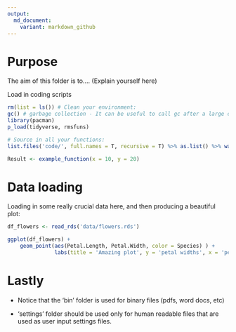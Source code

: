 ```yaml
---
output:
  md_document:
    variant: markdown_github
---
```


# Purpose

The aim of this folder is to.... (Explain yourself here)

Load in coding scripts

```r

rm(list = ls()) # Clean your environment:
gc() # garbage collection - It can be useful to call gc after a large object has been removed, as this may prompt R to return memory to the operating system.
library(pacman)
p_load(tidyverse, rmsfuns)

# Source in all your functions:
list.files('code/', full.names = T, recursive = T) %>% as.list() %>% walk(~source(.))

Result <- example_function(x = 10, y = 20)


```


# Data loading

Loading in some really crucial data here, and then producing a beautiful plot:

```r

df_flowers <- read_rds('data/flowers.rds')

ggplot(df_flowers) +
    geom_point(aes(Petal.Length, Petal.Width, color = Species) ) +
               labs(title = 'Amazing plot', y = 'petal widths', x = 'petal lengths')

```

# Lastly

* Notice that the 'bin' folder is used for binary files (pdfs, word docs, etc)

* 'settings' folder should be used only for human readable files that are used as user input settings files.

